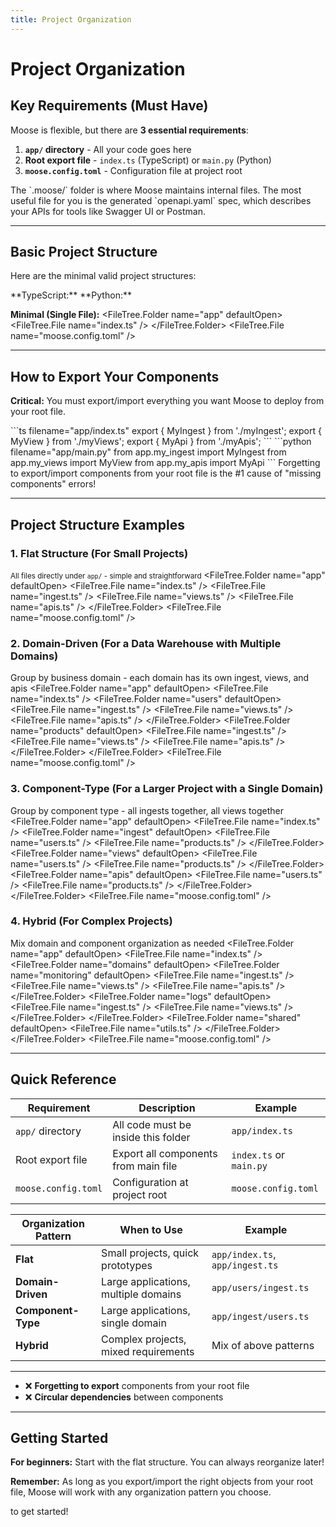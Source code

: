 ```yaml
---
title: Project Organization
---
```



# Project Organization

<LanguageSwitcher />

## Key Requirements (Must Have)

Moose is flexible, but there are **3 essential requirements**:

1. **`app/` directory** - All your code goes here
2. **Root export file** - `index.ts` (TypeScript) or `main.py` (Python)
3. **`moose.config.toml`** - Configuration file at project root

<Callout type="info" title="What is the .moose folder?">
The `.moose/` folder is where Moose maintains internal files. The most useful file for you is the generated `openapi.yaml` spec, which describes your APIs for tools like Swagger UI or Postman.
</Callout>

---

## Basic Project Structure

Here are the minimal valid project structures:

<TypeScript>
**TypeScript:**
<FileTree>
  <FileTree.Folder name="app" defaultOpen>
    <FileTree.File name="index.ts" />
    <FileTree.File name="myIngest.ts" />
    <FileTree.File name="myViews.ts" />
    <FileTree.File name="myApis.ts" />
  </FileTree.Folder>
  <FileTree.File name="moose.config.toml" />
</FileTree>
</TypeScript>

<Python>
**Python:**
<FileTree>
  <FileTree.Folder name="app" defaultOpen>
    <FileTree.File name="main.py" />
    <FileTree.File name="my_ingest.py" />
    <FileTree.File name="my_views.py" />
    <FileTree.File name="my_apis.py" />
  </FileTree.Folder>
  <FileTree.File name="moose.config.toml" />
</FileTree>
</Python>

**Minimal (Single File):**
<FileTree>
  <FileTree.Folder name="app" defaultOpen>
    <FileTree.File name="index.ts" />
  </FileTree.Folder>
  <FileTree.File name="moose.config.toml" />
</FileTree>

---

## How to Export Your Components

**Critical:** You must export/import everything you want Moose to deploy from your root file.

<TypeScript>
```ts filename="app/index.ts"
export { MyIngest } from './myIngest';
export { MyView } from './myViews';
export { MyApi } from './myApis';
```
</TypeScript>

<Python>
```python filename="app/main.py"
from app.my_ingest import MyIngest
from app.my_views import MyView
from app.my_apis import MyApi
```
</Python>

<Callout type="warning" title="Common Mistake">
Forgetting to export/import components from your root file is the #1 cause of "missing components" errors!
</Callout>

---

## Project Structure Examples

### 1. **Flat Structure** (For Small Projects)
<small>All files directly under `app/` - simple and straightforward</small>
<FileTree>
  <FileTree.Folder name="app" defaultOpen>
    <FileTree.File name="index.ts" />
    <FileTree.File name="ingest.ts" />
    <FileTree.File name="views.ts" />
    <FileTree.File name="apis.ts" />
  </FileTree.Folder>
  <FileTree.File name="moose.config.toml" />
</FileTree>

### 2. **Domain-Driven** (For a Data Warehouse with Multiple Domains) 
Group by business domain - each domain has its own ingest, views, and apis
<FileTree>
  <FileTree.Folder name="app" defaultOpen>
    <FileTree.File name="index.ts" />
    <FileTree.Folder name="users" defaultOpen>
      <FileTree.File name="ingest.ts" />
      <FileTree.File name="views.ts" />
      <FileTree.File name="apis.ts" />
    </FileTree.Folder>
    <FileTree.Folder name="products" defaultOpen>
      <FileTree.File name="ingest.ts" />
      <FileTree.File name="views.ts" />
      <FileTree.File name="apis.ts" />
    </FileTree.Folder>
  </FileTree.Folder>
  <FileTree.File name="moose.config.toml" />
</FileTree>

### 3. **Component-Type** (For a Larger Project with a Single Domain)
Group by component type - all ingests together, all views together
<FileTree>
  <FileTree.Folder name="app" defaultOpen>
    <FileTree.File name="index.ts" />
    <FileTree.Folder name="ingest" defaultOpen>
      <FileTree.File name="users.ts" />
      <FileTree.File name="products.ts" />
    </FileTree.Folder>
    <FileTree.Folder name="views" defaultOpen>
      <FileTree.File name="users.ts" />
      <FileTree.File name="products.ts" />
    </FileTree.Folder>
    <FileTree.Folder name="apis" defaultOpen>
      <FileTree.File name="users.ts" />
      <FileTree.File name="products.ts" />
    </FileTree.Folder>
  </FileTree.Folder>
  <FileTree.File name="moose.config.toml" />
</FileTree>

### 4. **Hybrid** (For Complex Projects)
Mix domain and component organization as needed
<FileTree>
  <FileTree.Folder name="app" defaultOpen>
    <FileTree.File name="index.ts" />
    <FileTree.Folder name="domains" defaultOpen>
      <FileTree.Folder name="monitoring" defaultOpen>
        <FileTree.File name="ingest.ts" />
        <FileTree.File name="views.ts" />
        <FileTree.File name="apis.ts" />
      </FileTree.Folder>
      <FileTree.Folder name="logs" defaultOpen>
        <FileTree.File name="ingest.ts" />
        <FileTree.File name="views.ts" />
      </FileTree.Folder>
    </FileTree.Folder>
    <FileTree.Folder name="shared" defaultOpen>
      <FileTree.File name="utils.ts" />
    </FileTree.Folder>
  </FileTree.Folder>
  <FileTree.File name="moose.config.toml" />
</FileTree>

---

## Quick Reference

| Requirement | Description | Example |
|-------------|-------------|---------|
| `app/` directory | All code must be inside this folder | `app/index.ts` |
| Root export file | Export all components from main file | `index.ts` or `main.py` |
| `moose.config.toml` | Configuration at project root | `moose.config.toml` |

| Organization Pattern | When to Use | Example |
|---------------------|-------------|---------|
| **Flat** | Small projects, quick prototypes | `app/index.ts`, `app/ingest.ts` |
| **Domain-Driven** | Large applications, multiple domains | `app/users/ingest.ts` |
| **Component-Type** | Large applications, single domain | `app/ingest/users.ts` |
| **Hybrid** | Complex projects, mixed requirements | Mix of above patterns |

---

<Callout type="warning" title="Common Mistakes to Avoid">

- ❌ **Forgetting to export** components from your root file
- ❌ **Circular dependencies** between components

</Callout>

---

## Getting Started

**For beginners:** Start with the flat structure. You can always reorganize later!

**Remember:** As long as you export/import the right objects from your root file, Moose will work with any organization pattern you choose.

<Callout type="info" title="Try the 5-Minute Quickstart" href={paths.quickstart}>
to get started!
</Callout>

